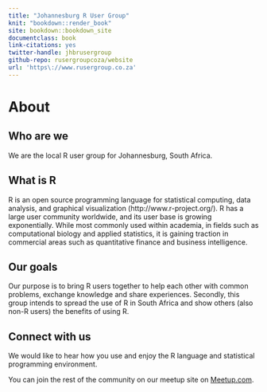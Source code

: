 ```yaml
--- 
title: "Johannesburg R User Group"
knit: "bookdown::render_book"
site: bookdown::bookdown_site
documentclass: book
link-citations: yes
twitter-handle: jhbrusergroup
github-repo: rusergroupcoza/website
url: 'https\://www.rusergroup.co.za'
---
```


# About

## Who are we
We are the local R user group for Johannesburg, South Africa.

## What is R
R is an open source programming language for statistical computing, data analysis, and graphical visualization (http://www.r-project.org/). R has a large user community worldwide, and its user base is growing exponentially. While most commonly used within academia, in fields such as computational biology and applied statistics, it is gaining traction in commercial areas such as quantitative finance and business intelligence.

## Our goals
Our purpose is to bring R users together to help each other with common problems, exchange knowledge and share experiences.
Secondly, this group intends to spread the use of R in South Africa and show others (also non-R users) the benefits of using R.

## Connect with us
We would like to hear how you use and enjoy the R language and statistical programming environment.

You can join the rest of the community on our meetup site on [Meetup.com](https://www.meetup.com/Joburg-R-Users-Group/).
